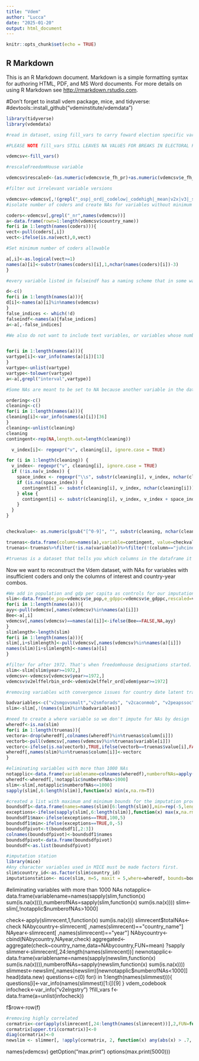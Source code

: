 ```yaml
---
title: "Vdem"
author: "Lucca"
date: "2025-01-20"
output: html_document
---
```


```r
knitr::opts_chunk$set(echo = TRUE)
```

## R Markdown

This is an R Markdown document. Markdown is a simple formatting syntax for authoring HTML, PDF, and MS Word documents. For more details on using R Markdown see <http://rmarkdown.rstudio.com>.

#Don't forget to install vdem package, mice, and tidyverse:
#devtools::install_github("vdeminstitute/vdemdata")

```r
library(tidyverse)
library(vdemdata)

#read in dataset, using fill_vars to carry foward election specific variables

#PLEASE NOTE fill_vars STILL LEAVES NA VALUES FOR BREAKS IN ELECTORAL REGIME. DURING THESE TIMES, VARIABLES SHOULD BE EQUAL TO A THEORETICAL MINIMUM, BUT THERE ISN'T A CLEAR WAY TO DO THIS WITH LATENT VARIABLE ESTIMATES.

vdemcsv<-fill_vars()

#rescaleFreedomHouse variable 

vdemcsv$rescaled<-(as.numeric(vdemcsv$e_fh_pr)+as.numeric(vdemcsv$e_fh_cl))/2

#filter out irrelevant variable versions

vdemcsv<-vdemcsv[,!(grepl("_osp|_ord|_codelow|_codehigh|_mean|v2x|v3|_sd|_mean",names(vdemcsv)))] 
#isolate number of coders and create NAs for variables without minimum number of coders

coders<-vdemcsv[,grepl("_nr",names(vdemcsv))]
a<-data.frame(rown=1:length(vdemcsv$country_name))
for(i in 1:length(names(coders))){
vect<-pull(coders[,i])
vect<-ifelse(is.na(vect),0,vect)

#Set minimum number of coders allowable

a[,i]<-as.logical(vect>=1) 
names(a)[i]<-substr(names(coders)[i],1,nchar(names(coders)[i])-3)
}

#every variable listed in falseindf has a naming scheme that in some way does not align with the conventions of the rest of the Vdem naming scheme. This is usually because the variable is composed of many binary variables. While these dichotomous variables are important, individually they add little information, and they are not intuitive or interesting to visualize.

d<-c()
for(i in 1:length(names(a))){
d[i]<-names(a)[i]%in%names(vdemcsv)
}
false_indices <- which(!d)
falseindf<-names(a)[false_indices]
a<-a[,-false_indices]

#We also do not want to include text variables, or variables whose number response is actually indicative of a factor in the codebook. Ex. A response of 5 means "The Military" rather than 5. In effect, we want variables whose responses are either in interval form or converted to interval by the measurement model. 


for(i in 1:length(names(a))){
vartype[i]<-var_info(names(a)[i])[13]
}
vartype<-unlist(vartype)
vartype<-tolower(vartype)
a<-a[,grepl("interval",vartype)]

#Some NAs are meant to be set to NA because another variable in the dataset has a certain value. In the Vdem codebook, this information is contained in cleaning details in the format "Set to missing where v2regint is 0." but there is inconsistent language, grammar, and punctuation used in the codebook. We want to clean the codebook entries to isolate the variable name that needs to be checked (eg. v2regint in the above example) and the value that it needs to be checked for (eg. 0).

ordering<-c()
cleaning<-c()
for(i in 1:length(names(a))){
cleaning[i]<-var_info(names(a)[i])[36]
}
cleaning<-unlist(cleaning)
cleaning
contingent<-rep(NA,length.out=length(cleaning))

  v_index[i]<- regexpr("v", cleaning[i], ignore.case = TRUE)

for (i in 1:length(cleaning)) {
  v_index<- regexpr("v", cleaning[i], ignore.case = TRUE)
  if (!is.na(v_index)) {
    space_index <- regexpr("\\s", substr(cleaning[i], v_index, nchar(cleaning[i])))
    if (is.na(space_index)) {
      contingent[i] <- substr(cleaning[i], v_index, nchar(cleaning[i]))
    } else {
      contingent[i] <- substr(cleaning[i], v_index, v_index + space_index - 2)
    }
  }
}


checkvalue<- as.numeric(gsub("[^0-9]", "", substr(cleaning, nchar(cleaning) - 2, nchar(cleaning))))

truenas<-data.frame(column=names(a),variable=contingent, value=checkvalue)
truenas<-truenas%>%filter(!is.na(variable))%>%filter(!(column=="juhcind"|column=="juhccomp"))

#truenas is a dataset that tells you which columns in the dataframe it should default to NA when "variable"="value"
```

Now we want to reconstruct the Vdem dataset, with NAs for variables with insufficient coders and only the columns of interest and country-year combos. 

```r
#We add in population and gdp per capita as controls for our imputation process. Assumption is that data is missing at random after controlling for these factors.
slim<-data.frame(e_pop=vdemcsv$e_pop,e_gdppc=vdemcsv$e_gdppc,rescaled=vdemcsv$rescaled,year=vdemcsv$year,country_id=vdemcsv$country_id)
for(i in 1:length(names(a))){
ayy<-pull(vdemcsv[,names(vdemcsv)%in%names(a)[i]])
Bee<-a[,i]
vdemcsv[,names(vdemcsv)==names(a)[i]]<-ifelse(Bee==FALSE,NA,ayy)
}
slimlength<-length(slim)
for(i in 1:length(names(a))){
slim[,i+slimlength]<-pull(vdemcsv[,names(vdemcsv)%in%names(a)[i]])
names(slim)[i+slimlength]<-names(a)[i]
}

#filter for after 1972. That's when freedomhouse designations started. 
slim<-slim[slim$year>=1972,]
vdemcsv<-vdemcsv[vdemcsv$year>=1972,]
vdemcsv$v2elffelrbin_ord<-vdem$v2elffelr_ord[vdem$year>=1972]

#removing variables with convergence issues for country date latent trait estimates v2smgovsmalt v2smforads v2caconmob v2peapssoc

badvariables<-c("v2smgovsmalt","v2smforads", "v2caconmob", "v2peapssoc")
slim<-slim[,!(names(slim)%in%badvariables)]

#need to create a where variable so we don't impute for NAs by design
wheredf<-is.na(slim)
for(i in 1:length(truenas)){
vectora<-drop(wheredf[,colnames(wheredf)%in%truenas$column[i]])
vectorb<-pull(vdemcsv[,names(vdemcsv)%in%truenas$variable[i]])
vectorc<-ifelse(is.na(vectorb),TRUE,ifelse(vectorb==truenas$value[i],FALSE,vectora))
wheredf[,names(slim)%in%truenas$column[i]]<-vectorc
}

```

```r
#eliminating variables with more than 1000 NAs
notapplic<-data.frame(variablename=colnames(wheredf),numberofNAs=apply(wheredf,2,function(x) sum((x))))
wheredf<-wheredf[,!notapplic$numberofNAs>1000]
slim<-slim[,notapplic$numberofNAs<=1000]
sapply(slim[,6:length(slim)],function(x) min(x,na.rm=T))

#created a list with maximum and minimum bounds for the imputation process
boundsdf1<-data.frame(names=names(slim)[6:length(slim)],min=rep(-5,length.out=(length(slim)-slimlength)),max=rep(5,length.out=(length(slim)-slimlength)))
exceptions<-ifelse(sapply(slim[,6:length(slim)],function(x) max(x,na.rm=T))>5,TRUE,FALSE)
boundsdf1$max<-ifelse(exceptions==TRUE,100,5)
boundsdf1$min<-ifelse(exceptions==TRUE,0,-5)
boundsdfpivot<-t(boundsdf1[,2:3])
colnames(boundsdfpivot)<-boundsdf1$names
boundsdfpivot<-data.frame(boundsdfpivot)
boundsdf<-as.list(boundsdfpivot)
```

```r
#imputation station
library(mice)
#Any character variables used in MICE must be made factors first. 
slim$country_id<-as.factor(slim$country_id)
imputationstation<- mice(slim, m=5, maxit = 5,where=wheredf, bounds=boundsdf,print =  TRUE)


```

#eliminating variables with more than 1000 NAs
notapplic<-data.frame(variablename=names(sapply(slim,function(x) sum(is.na(x)))),numberofNAs=sapply(slim,function(x) sum(is.na(x))))
slim<-slim[,!notapplic$numberofNAs>1000]

check<-apply(slimrecent,1,function(x) sum(is.na(x)))
slimrecent$totalNAs<-check
NAbycountry<-slimrecent[ ,names(slimrecent)=="country_name"]
NAyear<-slimrecent[ ,names(slimrecent)=="year"]
NAbycountry<-cbind(NAbycountry,NAyear,check)
aggregated<-aggregate(check~country_name,data=NAbycountry,FUN=mean)
?sapply
slimmer<-slimrecent[,24:length(names(slimrecent))]
newnotapplic<-data.frame(variablename=names(sapply(newslim,function(x) sum(is.na(x)))),numberofNAs=sapply(newslim,function(x) sum(is.na(x))))
slimmest<-newslim[,names(newslim)[newnotapplic$numberofNAs<1000]]
head(data.new)
questions<-c(0)
for(i in 1:length(names(slimmest))){
questions[i]<-var_info(names(slimmest)[1:i])[9]
}
vdem_codebook
infocheck<-var_info("v2elrgstry")
?fill_vars
f<-data.frame(a=unlist(infocheck))

f$row<-row(f)



```r
#removing highly correlated
cormatrix<-cor(apply(slimrecent[,24:length(names(slimrecent))],2,FUN=function(x) as.numeric(x)),use="pairwise.complete.obs")
cormatrix[upper.tri(cormatrix)]<-0
diag(cormatrix)<-0
newslim <- slimmer[, !apply(cormatrix, 2, function(x) any(abs(x) > .7, na.rm = TRUE))]

```

names(vdemcsv)
getOption("max.print")
options(max.print(5000)))
